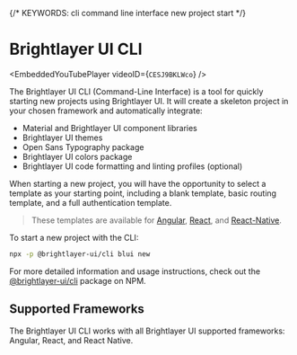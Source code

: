 
{/* KEYWORDS: cli command line interface new project start */}

# Brightlayer UI CLI

<EmbeddedYouTubePlayer videoID={`CESJ9BKLWco`} />

The Brightlayer UI CLI (Command-Line Interface) is a tool for quickly starting new projects using Brightlayer UI. It will create a skeleton project in your chosen framework and automatically integrate:

-   Material and Brightlayer UI component libraries
-   Brightlayer UI themes
-   Open Sans Typography package
-   Brightlayer UI colors package
-   Brightlayer UI code formatting and linting profiles (optional)

When starting a new project, you will have the opportunity to select a template as your starting point, including a blank template, basic routing template, and a full authentication template.

> These templates are available for [Angular](https://github.com/etn-ccis/blui-angular-cli-templates/blob/master/README.md#angular-cli-templates), [React](https://github.com/etn-ccis/blui-react-cli-templates/blob/master/README.md#react-cli-templates), and [React-Native](https://github.com/etn-ccis/blui-react-native-cli-templates/blob/master/README.md#react-native-cli-templates).

To start a new project with the CLI:

```sh
npx -p @brightlayer-ui/cli blui new
```

For more detailed information and usage instructions, check out the [@brightlayer-ui/cli](https://www.npmjs.com/package/@brightlayer-ui/cli) package on NPM.

## Supported Frameworks

The Brightlayer UI CLI works with all Brightlayer UI supported frameworks: Angular, React, and React Native.
